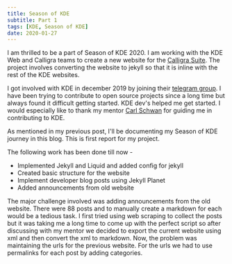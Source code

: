 ```yaml
---
title: Season of KDE
subtitle: Part 1
tags: [KDE, Season of KDE]
date: 2020-01-27
---
```


I am thrilled to be a part of Season of KDE 2020. I am working with the KDE Web and Calligra teams to create a new website for the [Calligra Suite](http://www.calligra.org). The project involves converting the website to jekyll so that it is inline with the rest of the KDE websites.

I got involved with KDE in december 2019 by joining their [telegram group](https://telegram.me/joinchat/A-9tjgavn9YJ2myF1aTK4A). I have been trying to contribute to open source projects since a long time but always found it difficult getting started. KDE dev's helped me get started. I would especially like to thank my mentor [Carl Schwan](https://carlschwan.eu/) for guiding me in contributing to KDE.

As mentioned in my previous post, I'll be documenting my Season of KDE journey in this blog. This is first report for my project.

The following work has been done till now -

* Implemented Jekyll and Liquid and added config for jekyll
* Created basic structure for the website
* Implement developer blog posts using Jekyll Planet
* Added announcements from old website

The major challenge involved was adding announcements from the old website. There were 88 posts and to manually create a markdown for each would be a tedious task. I first tried using web scraping to collect the posts but it was taking me a long time to come up with the perfect script so after discussing with my mentor we decided to export the current website using xml and then convert the xml to markdown. Now, the problem was maintaining the urls for the previous website. For the urls we had to use permalinks for each post by adding categories.